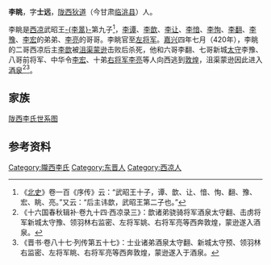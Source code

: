 '''李眺'''，字'''士远'''，[[陇西郡|陇西]][[狄道县|狄道]]（今甘肃[[临洮县|临洮县]]）人。

李眺是[[西凉|西凉]]武昭王[[李暠|-{李暠}-]]第九子<ref>《[[北史|北史]]》卷一百《序传》云：“武昭王十子，谭、歆、让、愔、恂、翻、豫、宏、眺、亮。”又云：“后主讳歆，武昭王第二子也。”</ref>，[[李谭|李谭]]、[[李歆|李歆]]、[[李让_(西凉)|李让]]、[[李愔_(西凉)|李愔]]、[[李恂_(西凉)|李恂]]、[[李翻|李翻]]、[[李豫_(西凉)|李豫]]、[[李宏_(西凉)|李宏]]的弟弟、[[李亮_(西凉)|李亮]]的哥哥。李眺官至[[左将军|左将军]]。[[嘉兴_(西凉)|嘉兴]]四年七月（420年），李眺的二哥西凉后主[[李歆|李歆]]被[[沮渠蒙逊|沮渠蒙逊]]击败后杀死，他和六哥李翻、七哥新城[[太守|太守]]李豫、八哥前将军、中华令[[李宏_(西凉)|李宏]]、十弟[[右将军|右将军]][[李亮_(西凉)|李亮]]等人向西逃到[[敦煌|敦煌]]，沮渠蒙逊因此进入[[酒泉|酒泉]]<ref>《十六国春秋辑补·卷九十四·西凉录三》：歆诸弟骁骑将军酒泉太守翻、击虏将军新城太守豫、领羽林右监密、左将军姚、右将军亮等西奔敦煌，蒙逊遂入酒泉。</ref><ref>《晋书·卷八十七·列传第五十七》：士业诸弟酒泉太守翻、新城太守预、领羽林右监密、左将军眺、右将军亮等西奔敦煌，蒙逊遂入于酒泉。</ref>。

==家族==
[[陇西李氏世系图|陇西李氏世系图]]

==参考资料==
{{reflist}}

[[Category:隴西李氏|Category:隴西李氏]]
[[Category:东晋人|Category:东晋人]]
[[Category:西凉人|Category:西凉人]]